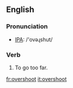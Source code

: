==English==
=== Pronunciation ===
*[[w:IPA|IPA]]: /'ovəɻshut/

=== Verb ===
{{irregverb|'''to overshoot'''|'''[[overshoots]]'''|'''[[overshot]]'''|'''[[overshot]]'''|'''[[overshooting]]'''}}

# To go too far.

[[fr:overshoot]]
[[it:overshoot]]